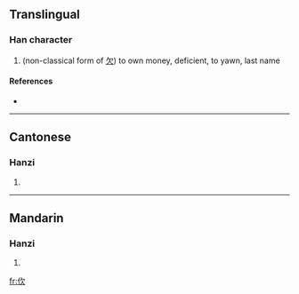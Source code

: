 ==Translingual==

===Han character===
{{Han char|rn=9|rad=人|as=04|sn=6|four=|canj=人弓人 (ONO)}}

# (non-classical form of [[欠]]) to own money, deficient, to yawn, last name

====References====
* {{Han ref|kx=0094.100|hdz=10125.020|uh=3438|ud=13368}}

----

==Cantonese==

===Hanzi===
{{yue-hanzi|jyut=|y=gim1, him3}}

# {{defn|Cantonese}}

----

==Mandarin==

===Hanzi===
{{cmn-hanzi|pin=[[qiàn]] ([[qian4]])|wg=ch'ien<sup>4</sup>}}

# {{defn|Mandarin}}

[[fr:㐸]]